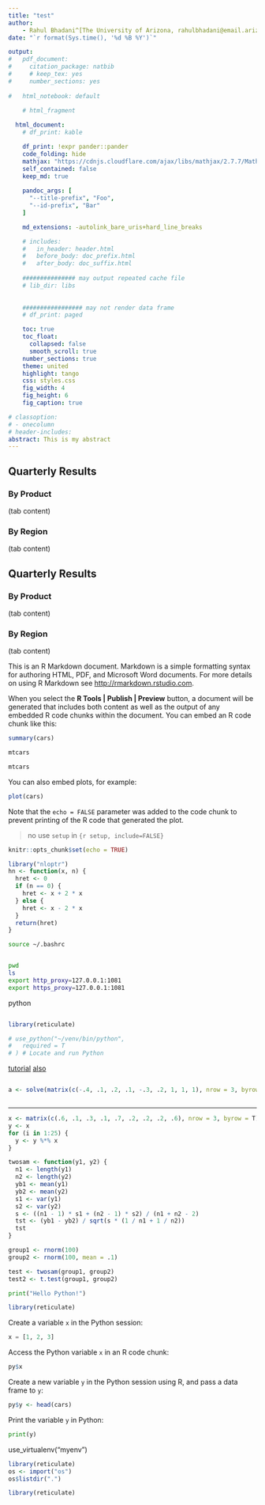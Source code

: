 ```yaml
---
title: "test"
author: 
    - Rahul Bhadani^[The University of Arizona, rahulbhadani@email.arizona.edu]
date: "`r format(Sys.time(), '%d %B %Y')`"

output:
#   pdf_document:
#     citation_package: natbib
#     # keep_tex: yes
#     number_sections: yes
  
#   html_notebook: default
    
    # html_fragment

  html_document:
    # df_print: kable

    df_print: !expr pander::pander 
    code_folding: hide
    mathjax: "https://cdnjs.cloudflare.com/ajax/libs/mathjax/2.7.7/MathJax.js"
    self_contained: false
    keep_md: true
    
    pandoc_args: [
      "--title-prefix", "Foo",
      "--id-prefix", "Bar"
    ]

    md_extensions: -autolink_bare_uris+hard_line_breaks

    # includes:
    #   in_header: header.html
    #   before_body: doc_prefix.html
    #   after_body: doc_suffix.html
    
    ############### may output repeated cache file
    # lib_dir: libs
    
    
    ################# may not render data frame
    # df_print: paged 

    toc: true
    toc_float:
      collapsed: false
      smooth_scroll: true
    number_sections: true
    theme: united
    highlight: tango
    css: styles.css
    fig_width: 4
    fig_height: 6
    fig_caption: true

# classoption:
# - onecolumn
# header-includes:
abstract: This is my abstract
---
```


## Quarterly Results {.tabset}

### By Product

(tab content)

### By Region

(tab content)

## Quarterly Results {.tabset .tabset-fade .tabset-pills}

### By Product

(tab content)

### By Region

(tab content)

This is an R Markdown document. Markdown is a simple formatting syntax for authoring HTML, PDF, and Microsoft Word documents. For more details on using R Markdown see <http://rmarkdown.rstudio.com>.

When you select the **R Tools | Publish | Preview** button, a document will be generated that includes both content as well as the output of any embedded R code chunks within the document. You can embed an R code chunk like this:

```r
summary(cars)
```

```r
mtcars
```

```r
mtcars
```

You can also embed plots, for example:

```r
plot(cars)
```

Note that the `echo = FALSE` parameter was added to the code chunk to prevent printing of the R code that generated the plot.


> no use `setup` in `{r setup, include=FALSE}`
```r
knitr::opts_chunk$set(echo = TRUE)
```
```r

library("nloptr")
hn <- function(x, n) {
  hret <- 0
  if (n == 0) {
    hret <- x + 2 * x
  } else {
    hret <- x - 2 * x
  }
  return(hret)
}
```

```bash
source ~/.bashrc


pwd
ls
export http_proxy=127.0.0.1:1081
export https_proxy=127.0.0.1:1081
```

{python, engine.path =  "/home/username/anaconda3/envs/virtualenv/bin/python", fig.height = 3, fig.width = 6}

```r






















```

```r

library(reticulate)

# use_python("~/venv/bin/python",
#   required = T
# ) # Locate and run Python
```



[tutorial](https://www.stat.berkeley.edu/~mgoldman/Section0220.pdf)
[also](https://cran.r-project.org/doc/manuals/r-release/R-intro.html#Using-R-interactively)

```r

```
```r
a <- solve(matrix(c(-.4, .1, .2, .1, -.3, .2, 1, 1, 1), nrow = 3, byrow = T), c(0, 0, 1))



```
----

```r
x <- matrix(c(.6, .1, .3, .1, .7, .2, .2, .2, .6), nrow = 3, byrow = T)
y <- x
for (i in 1:25) {
  y <- y %*% x
}
```


```r
twosam <- function(y1, y2) {
  n1 <- length(y1)
  n2 <- length(y2)
  yb1 <- mean(y1)
  yb2 <- mean(y2)
  s1 <- var(y1)
  s2 <- var(y2)
  s <- ((n1 - 1) * s1 + (n2 - 1) * s2) / (n1 + n2 - 2)
  tst <- (yb1 - yb2) / sqrt(s * (1 / n1 + 1 / n2))
  tst
}

group1 <- rnorm(100)
group2 <- rnorm(100, mean = .1)

test <- twosam(group1, group2)
test2 <- t.test(group1, group2)
```


```python
print("Hello Python!")
```

```r
library(reticulate)
```

Create a variable `x` in the Python session:

```python
x = [1, 2, 3]
```

Access the Python variable `x` in an R code chunk:

```r
py$x
```

Create a new variable `y` in the Python session using R,
and pass a data frame to `y`:

```r
py$y <- head(cars)
```

Print the variable `y` in Python:

```python
print(y)
```
use_virtualenv("myenv")


```r
library(reticulate)
os <- import("os")
os$listdir(".")
```

```r
library(reticulate)

```

